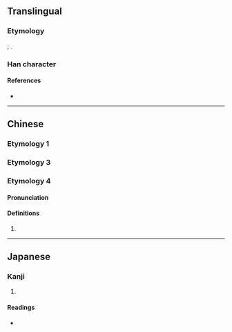 {{also|嘆|歎}}
{{character info/new}}
==Translingual==

===Etymology===
{{Han simp|嘆|f=𦰩|t=又}}; {{Han simp|歎|nocap=1}}.

===Han character===
{{Han char|rn=30|rad=口|as=02|sn=5|four=|canj=RE|ids=⿰口又}}

====References====
* {{Han ref|kx=0174.091|dkj=03265|dj=0386.050|hdz=10575.040|uh=53F9|ud=21497}}

----

==Chinese==

===Etymology 1===
{{zh-see|嘆}}

===Etymology 3===
{{zh-see|又|v}}

===Etymology 4===
====Pronunciation====
{{zh-pron
|m=yǐ
}}

====Definitions====
{{zh-hanzi}}

# {{uncertain|zh|nohypothesis=1}}
----

==Japanese==

===Kanji===
{{ja-kanji|grade=|rs=口02}}

# {{defn|lang=ja|sort=口02}}

====Readings====
* {{ja-readings|on=[[ゆう]] (yū)|kun=[[いう]] (iu)}}